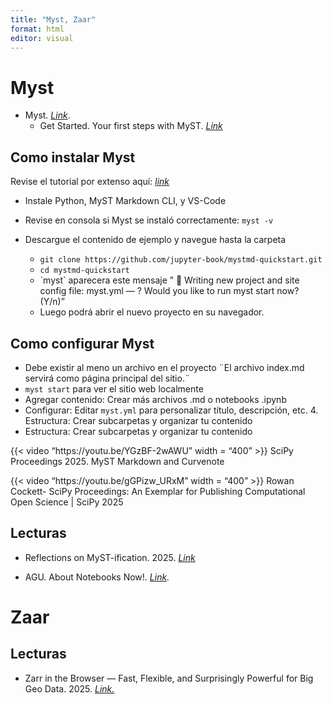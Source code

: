 ```yaml
---
title: "Myst, Zaar"
format: html
editor: visual
---
```


# Myst

-   Myst. [*Link*](https://mystmd.org/guide).
    -   Get Started. Your first steps with MyST. [*Link*](https://mystmd.org/guide/quickstart)

::: {.callout-tip appearance="minimal"}
## Como instalar Myst

Revise el tutorial por extenso aquí: [*link*](https://mystmd.org/guide/quickstart)

-   Instale Python, MyST Markdown CLI, y VS-Code

-   Revise en consola si Myst se instaló correctamente: `myst -v`

-   Descargue el contenido de ejemplo y navegue hasta la carpeta

    -   `git clone https://github.com/jupyter-book/mystmd-quickstart.git`
    -   `cd mystmd-quickstart`
    -   \`myst\` aparecera este mensaje " 💾 Writing new project and site config file: myst.yml — ? Would you like to run myst start now? (Y/n)"
    -   Luego podrá abrir el nuevo proyecto en su navegador.
:::

::: {.callout-tip appearance="minimal"}
## Como configurar Myst

-   Debe existir al meno un archivo en el proyecto ¨El archivo index.md servirá como página principal del sitio.¨
-   `myst start` para ver el sitio web localmente
-   Agregar contenido: Crear más archivos .md o notebooks .ipynb
-   Configurar: Editar `myst.yml` para personalizar título, descripción, etc. 4. Estructura: Crear subcarpetas y organizar tu contenido
-   Estructura: Crear subcarpetas y organizar tu contenido
:::

{{< video "https://youtu.be/YGzBF-2wAWU" width = "400" >}} SciPy Proceedings 2025. MyST Markdown and Curvenote

{{< video "https://youtu.be/gGPizw_URxM" width = "400" >}} Rowan Cockett- SciPy Proceedings: An Exemplar for Publishing Computational Open Science \| SciPy 2025

## Lecturas

-   Reflections on MyST-ification. 2025. [*Link*](https://projectpythia.org/posts/2025/mystification/)

-   AGU. About Notebooks Now!. [*Link*](https://data.agu.org/notebooks-now/about)*.*

# Zaar

## Lecturas

-   Zarr in the Browser — Fast, Flexible, and Surprisingly Powerful for Big Geo Data. 2025. [*Link.*](https://medium.com/@tobias.ramalho.ferreira/zarr-in-the-browser-fast-flexible-and-surprisingly-powerful-for-big-geo-data-eeb90ddf8a3d)